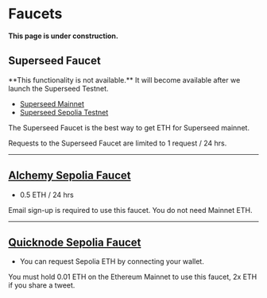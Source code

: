 
# Faucets

<Callout emoji="🚧">**This page is under construction.**</Callout>

## Superseed Faucet

<Callout emoji="🚧">
  **This functionality is not available.** It will become available after we
  launch the Superseed Testnet.
</Callout>

- [Superseed Mainnet](https://faucet.superseed.xyz)
- [Superseed Sepolia Testnet](https://sepolia.faucet.superseed.xyz)

The Superseed Faucet is the best way to get ETH for Superseed mainnet.

<Callout type="info" emoji="ℹ️">
  Requests to the Superseed Faucet are limited to 1 request / 24 hrs.
</Callout>

---

## [Alchemy Sepolia Faucet](https://sepoliafaucet.com/)

- 0.5 ETH / 24 hrs

<Callout type="info" emoji="ℹ️">
  Email sign-up is required to use this faucet. You do not need Mainnet ETH.
</Callout>

---

## [Quicknode Sepolia Faucet](https://faucet.quicknode.com/ethereum/sepolia)

- You can request Sepolia ETH by connecting your wallet.

<Callout type="info" emoji="ℹ️">
  You must hold 0.01 ETH on the Ethereum Mainnet to use this faucet, 2x ETH if
  you share a tweet.
</Callout>
